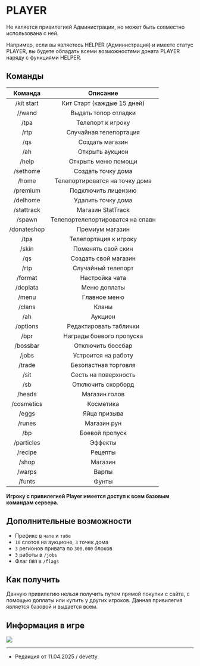 # PLAYER

Не является привилегией Администрации, но может быть совместно использована с ней.

Например, если вы являетесь HELPER (Администрация) и имеете статус PLAYER, вы будете обладать всеми возможностями доната PLAYER наряду с функциями HELPER.

## Команды

| Команда | Описание |
| :---------: | :---------: |
| /kit start | Кит Старт (каждые 15 дней) |
| //wand | Выдать топор отладки |
| /tpa | Телепорт к игроку |
| /rtp | Случайная телепортация |
| /qs | Создать магазин |
| /ah | Открыть аукцион |
| /help | Открыть меню помощи |
| /sethome | Создать точку дома |
| /home | Телепортироватся на точку дома |
| /premium | Подключить лицензию |
| /delhome | Удалить точку дома |
| /stattrack | Магазин StatTrack | 
| /spawn | Телепортелепортироватся на спавн |
| /donateshop | Премиум магазин |
| /tpa | Телепортация к игроку |
| /skin | Поменять свой скин |
| /qs | Создать свой магазин |
| /rtp | Случайный телепорт |
| /format | Настройка чата |
| /doplata | Меню доплаты |
| /menu | Главное меню |
| /clans | Кланы |
| /ah | Аукцион |
| /options | Редактировать таблички |
| /bpr | Награды боевого пропуска |
| /bossbar | Отключить боссбар |
| /jobs | Устроится на работу |
| /trade | Безопастная торговля |
| /sit | Сесть на поверхность |
| /sb | Отключить скорборд |
| /heads | Магазин голов |
| /cosmetics | Косметика |
| /eggs | Яйца призыва |
| /runes | Магазин рун |
| /bp | Боевой пропуск |
| /particles | Эффекты |
| /recipe | Рецепты |
| /shop | Магазин |
| /warps | Варпы |
| /funts | Фунты |

**Игроку с привилегией Player имеется доступ к всем базовым командам сервера.**

## Дополнительные возможности

- Префикс в ```чате``` и ```табе```
- ```10``` слотов на аукционе, ```3``` точек дома
- ```3``` регионов привата по ```300.000``` блоков
- ```3``` работы в ```/jobs```
- Флаг ```ПВП``` в ```/flags```

## Как получить

Данную привилегию нельзя получить путем прямой покупки с сайта, с помощью доплаты или купить у других игроков. Данная привилегия является базовой и выдается всем.

## Информация в игре

<img src="https://s3.etty.su/wiki/survival/donate/player.webp"/>

--------

- Редакция от 11.04.2025 / devetty